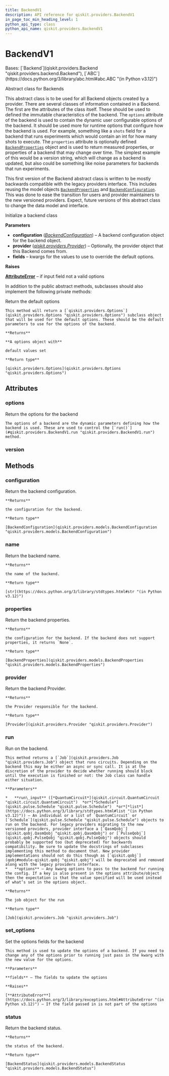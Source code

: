 ```yaml
---
title: BackendV1
description: API reference for qiskit.providers.BackendV1
in_page_toc_min_heading_level: 1
python_api_type: class
python_api_name: qiskit.providers.BackendV1
---
```


# BackendV1

<Class id="qiskit.providers.BackendV1" isDedicatedPage={true} github="https://github.com/qiskit/qiskit/tree/stable/0.25/qiskit/providers/backend.py" signature="qiskit.providers.BackendV1(configuration, provider=None, **fields)" modifiers="class">
  Bases: [`Backend`](qiskit.providers.Backend "qiskit.providers.backend.Backend"), [`ABC`](https://docs.python.org/3/library/abc.html#abc.ABC "(in Python v3.12)")

  Abstract class for Backends

  This abstract class is to be used for all Backend objects created by a provider. There are several classes of information contained in a Backend. The first are the attributes of the class itself. These should be used to defined the immutable characteristics of the backend. The `options` attribute of the backend is used to contain the dynamic user configurable options of the backend. It should be used more for runtime options that configure how the backend is used. For example, something like a `shots` field for a backend that runs experiments which would contain an int for how many shots to execute. The `properties` attribute is optionally defined [`BackendProperties`](qiskit.providers.models.BackendProperties "qiskit.providers.models.BackendProperties") object and is used to return measured properties, or properties of a backend that may change over time. The simplest example of this would be a version string, which will change as a backend is updated, but also could be something like noise parameters for backends that run experiments.

  This first version of the Backend abstract class is written to be mostly backwards compatible with the legacy providers interface. This includes reusing the model objects [`BackendProperties`](qiskit.providers.models.BackendProperties "qiskit.providers.models.BackendProperties") and [`BackendConfiguration`](qiskit.providers.models.BackendConfiguration "qiskit.providers.models.BackendConfiguration"). This was done to ease the transition for users and provider maintainers to the new versioned providers. Expect, future versions of this abstract class to change the data model and interface.

  Initialize a backend class

  **Parameters**

  *   **configuration** ([*BackendConfiguration*](qiskit.providers.models.BackendConfiguration "qiskit.providers.models.BackendConfiguration")) – A backend configuration object for the backend object.
  *   **provider** ([*qiskit.providers.Provider*](qiskit.providers.Provider "qiskit.providers.Provider")) – Optionally, the provider object that this Backend comes from.
  *   **fields** – kwargs for the values to use to override the default options.

  **Raises**

  [**AttributeError**](https://docs.python.org/3/library/exceptions.html#AttributeError "(in Python v3.12)") – if input field not a valid options

  In addition to the public abstract methods, subclasses should also implement the following private methods:

  <Function signature="_default_options()" modifiers="abstract classmethod">
    Return the default options

    This method will return a [`qiskit.providers.Options`](qiskit.providers.Options "qiskit.providers.Options") subclass object that will be used for the default options. These should be the default parameters to use for the options of the backend.

    **Returns**

    **A options object with**

    default values set

    **Return type**

    [qiskit.providers.Options](qiskit.providers.Options "qiskit.providers.Options")
  </Function>

  ## Attributes

  ### options

  <Attribute id="qiskit.providers.BackendV1.options">
    Return the options for the backend

    The options of a backend are the dynamic parameters defining how the backend is used. These are used to control the [`run()`](#qiskit.providers.BackendV1.run "qiskit.providers.BackendV1.run") method.
  </Attribute>

  ### version

  <Attribute id="qiskit.providers.BackendV1.version" attributeValue="1" />

  ## Methods

  ### configuration

  <Function id="qiskit.providers.BackendV1.configuration" signature="configuration()">
    Return the backend configuration.

    **Returns**

    the configuration for the backend.

    **Return type**

    [BackendConfiguration](qiskit.providers.models.BackendConfiguration "qiskit.providers.models.BackendConfiguration")
  </Function>

  ### name

  <Function id="qiskit.providers.BackendV1.name" signature="name()">
    Return the backend name.

    **Returns**

    the name of the backend.

    **Return type**

    [str](https://docs.python.org/3/library/stdtypes.html#str "(in Python v3.12)")
  </Function>

  ### properties

  <Function id="qiskit.providers.BackendV1.properties" signature="properties()">
    Return the backend properties.

    **Returns**

    the configuration for the backend. If the backend does not support properties, it returns `None`.

    **Return type**

    [BackendProperties](qiskit.providers.models.BackendProperties "qiskit.providers.models.BackendProperties")
  </Function>

  ### provider

  <Function id="qiskit.providers.BackendV1.provider" signature="provider()">
    Return the backend Provider.

    **Returns**

    the Provider responsible for the backend.

    **Return type**

    [Provider](qiskit.providers.Provider "qiskit.providers.Provider")
  </Function>

  ### run

  <Function id="qiskit.providers.BackendV1.run" signature="run(run_input, **options)" modifiers="abstract">
    Run on the backend.

    This method returns a [`Job`](qiskit.providers.Job "qiskit.providers.Job") object that runs circuits. Depending on the backend this may be either an async or sync call. It is at the discretion of the provider to decide whether running should block until the execution is finished or not: the Job class can handle either situation.

    **Parameters**

    *   **run\_input** ([*QuantumCircuit*](qiskit.circuit.QuantumCircuit "qiskit.circuit.QuantumCircuit")  *or*[*Schedule*](qiskit.pulse.Schedule "qiskit.pulse.Schedule")  *or*[*list*](https://docs.python.org/3/library/stdtypes.html#list "(in Python v3.12)")) – An individual or a list of `QuantumCircuit` or [`Schedule`](qiskit.pulse.Schedule "qiskit.pulse.Schedule") objects to run on the backend. For legacy providers migrating to the new versioned providers, provider interface a [`QasmQobj`](qiskit.qobj.QasmQobj "qiskit.qobj.QasmQobj") or [`PulseQobj`](qiskit.qobj.PulseQobj "qiskit.qobj.PulseQobj") objects should probably be supported too (but deprecated) for backwards compatibility. Be sure to update the docstrings of subclasses implementing this method to document that. New provider implementations should not do this though as [`qiskit.qobj`](qobj#module-qiskit.qobj "qiskit.qobj") will be deprecated and removed along with the legacy providers interface.
    *   **options** – Any kwarg options to pass to the backend for running the config. If a key is also present in the options attribute/object then the expectation is that the value specified will be used instead of what’s set in the options object.

    **Returns**

    The job object for the run

    **Return type**

    [Job](qiskit.providers.Job "qiskit.providers.Job")
  </Function>

  ### set\_options

  <Function id="qiskit.providers.BackendV1.set_options" signature="set_options(**fields)">
    Set the options fields for the backend

    This method is used to update the options of a backend. If you need to change any of the options prior to running just pass in the kwarg with the new value for the options.

    **Parameters**

    **fields** – The fields to update the options

    **Raises**

    [**AttributeError**](https://docs.python.org/3/library/exceptions.html#AttributeError "(in Python v3.12)") – If the field passed in is not part of the options
  </Function>

  ### status

  <Function id="qiskit.providers.BackendV1.status" signature="status()">
    Return the backend status.

    **Returns**

    the status of the backend.

    **Return type**

    [BackendStatus](qiskit.providers.models.BackendStatus "qiskit.providers.models.BackendStatus")
  </Function>
</Class>

